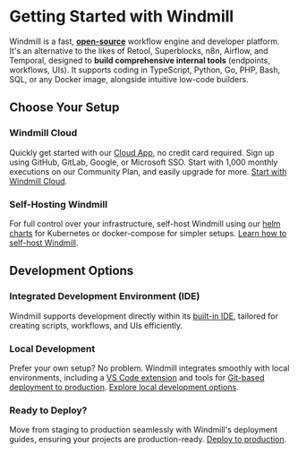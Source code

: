 
# Getting Started with Windmill

Windmill is a fast, **<a href="https://github.com/windmill-labs/windmill">open-source</a>** workflow engine and developer platform. It's an alternative to the likes of Retool, Superblocks, n8n, Airflow, and Temporal, designed to **build comprehensive internal tools** (endpoints, workflows, UIs). It supports coding in TypeScript, Python, Go, PHP, Bash, SQL, or any Docker image, alongside intuitive low-code builders.

## Choose Your Setup

### Windmill Cloud

Quickly get started with our [Cloud App](https://app.windmill.dev/), no credit card required. Sign up using GitHub, GitLab, Google, or Microsoft SSO. Start with 1,000 monthly executions on our Community Plan, and easily upgrade for more. [Start with Windmill Cloud](https://app.windmill.dev/).

<div className="grid grid-cols-2 gap-6 mb-4">
	<DocCard
		target="_blank"
		title="Windmill Cloud"
		description="Use Windmill's Cloud App (no credit card required)."
		href="https://app.windmill.dev/"
	/>
</div>

### Self-Hosting Windmill

For full control over your infrastructure, self-host Windmill using our [helm charts](https://github.com/windmill-labs/windmill-helm-charts) for Kubernetes or docker-compose for simpler setups. [Learn how to self-host Windmill](/docs/advanced/self_host/).

<div className="grid grid-cols-2 gap-6 mb-4">
	<DocCard
		title="Self Host Windmill"
		description="Self host Windmill in 2 minutes."
		href="/docs/advanced/self_host/"
	/>
</div>

## Development Options

### Integrated Development Environment (IDE)
Windmill supports development directly within its [built-in IDE](../../code_editor/index.mdx), tailored for creating scripts, workflows, and UIs efficiently.

### Local Development
Prefer your own setup? No problem. Windmill integrates smoothly with local environments, including a [VS Code extension](../../cli_local_dev/1_vscode-extension/index.mdx) and tools for [Git-based deployment to production](../../advanced/12_deploy_to_prod/index.mdx). [Explore local development options](/docs/advanced/local_development).
<div className="grid grid-cols-2 gap-6 mb-4">
	<DocCard
		title="Local Development"
		description="Develop from various environments such as your terminal, VS Code, and JetBrains IDEs."
		href="/docs/advanced/local_development"
	/>
	<DocCard
		title="VS Code Extension"
		description="Build scripts and flows in the comfort of your VS Code Editor, while leveraging Windmill UIs for test & flows edition."
		href="/docs/cli_local_dev/vscode-extension"
	/>
</div>

### Ready to Deploy?

Move from staging to production seamlessly with Windmill's deployment guides, ensuring your projects are production-ready. [Deploy to production](/docs/advanced/deploy_to_prod).
